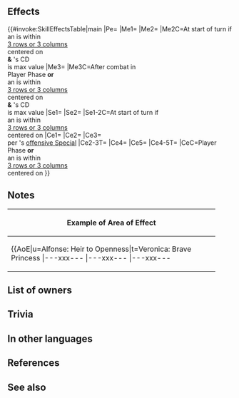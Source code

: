 {{Weapon Infobox
|tagid=SID_王斧グリトニル
|intID=4289
|userVersion1=Weapon
|userVersion2=Gleam
|exclusive=1
|weaponType=Axe
|cost=400
|might=16
|range=1
|cooldown=-1
|effect=Enables【Canto (Dist. +1; Max ４)】.<br>Accelerates Special trigger (cooldown count-1).<br><br>At start of turn, if there is an ally within 3 rows or 3 columns centered on unit, grants Def/Res+6 to unit for 1 turn and unit can move 1 extra space (that turn only; does not stack), and also, if unit's Special cooldown count is at its maximum value, grants Special cooldown count-1.<br><br>If unit initiates combat or if there is an ally within 3 rows or 3 columns centered on unit, grants Def/Res+X to unit, inflicts Def/Res-X on foe (X = 5 + number of allies within 3 rows or 3 columns centered on unit × 3; max 14), deals damage = 10% of unit's Def (excluding area-of-effect Specials), and reduces damage from foe's attacks by 10% of unit's Def during combat (excluding area-of-effect Specials), and also, when Special triggers, neutralizes foe's "reduces damage by X%" effects from foe's non-Special skills (excluding area-of-effect Specials).<br><br>If unit initiates combat or if there is an ally within 3 rows or 3 columns centered on unit, after combat, if unit's Special cooldown count is at its maximum value, grants Special cooldown count-1.<br><br>【Canto (Dist. +1; Max ４)】<br>After an attack, Assist skill, or structure destruction, unit can move spaces = number of spaces from start position to end position of unit before the above, +1. (Max ４.)<br><br>(Unit moves according to movement type. Once per turn. Cannot attack or assist. Only highest value applied. Does not stack. After moving, if a skill that grants another action would be triggered (like with Galeforce), Canto will trigger after the granted action. Unit's base movement has no effect on movement granted. Cannot warp (using skills like Wings of Mercy) a distance greater than unit would be able to move with normal Canto movement.)
|required=Silver Axe
|properties=random_owner
}}
==Effects==
{{#invoke:SkillEffectsTable|main
|Pe={{Eft|Accelerates Special}}
|Me1={{Eft|Canto|Dist. +1; Max 4}}
|Me2={{Eft|Reduce Cooldown|1}}
|Me2C=At start of turn if<br>an {{Tgt|Ally}} is within<br>[[3 rows or 3 columns]]<br>centered on {{Tgt|Unit}}<br>'''&''' {{Tgt|Unit}}'s CD<br>is max value
|Me3={{Eft|Reduce Cooldown|1}}
|Me3C=After combat in<br>Player Phase '''or'''<br>an {{Tgt|Ally}} is within<br>[[3 rows or 3 columns]]<br>centered on {{Tgt|Unit}}<br>'''&''' {{Tgt|Unit}}'s CD<br>is max value
|Se1={{Eft|Bonuses|Def/Res|6}}
|Se2={{SEt|Mobility Increased}}
|Se1-2C=At start of turn if<br>an {{Tgt|Ally}} is within<br>[[3 rows or 3 columns]]<br>centered on {{Tgt|Unit}}
|Ce1={{Eft|Temporary buffs|Def/Res|3 x {{Tgt|Allies}} within<br>[[3 rows or 3 columns]]<br>centered on {{Tgt|Unit}}, + 5|max=14}}
|Ce2={{Eft|Temporary debuffs|Def/Res|3 x {{Tgt|Allies}} within<br>[[3 rows or 3 columns]]<br>centered on {{Tgt|Unit}}, + 5|max=14}}
|Ce3={{Eft|Neutralize Damage Reduction}}<br>per {{Tgt|Unit}}'s [[offensive Special]]
|Ce2-3T={{Tgt|Foe}}
|Ce4={{Eft|Damage Boost|10% of {{Tgt|Unit}}'s Def}}
|Ce5={{Eft|Damage Reduction|10% of {{Tgt|Unit}}'s Def}}
|Ce4-5T={{Tgt|Unit}}
|CeC=Player Phase '''or'''<br>an {{Tgt|Ally}} is within<br>[[3 rows or 3 columns]]<br>centered on {{Tgt|Unit}}
}}

==Notes==
{{Canto|Dist. +1; Max 4}}
{{Bonuses}}
{{Mobility increased}}
{{Start of turn Special modification}}
{{IfUnitInitiates}}
{{Temporary buffs}}
{{Temporary debuffs}}
{{DamageBoost}}
{{FlatDamageReduction}}
{{DamageReductionNeutralization}}
{{After combat Special modification}}
{|class="wikitable default mw-collapsible" 
!Example of Area of Effect
|-
|align="middle" style="max-width:450px;margin:auto"|{{AoE|u=Alfonse: Heir to Openness|t=Veronica: Brave Princess
|---xxx---
|---xxx---
|---xxx---
|xxxxxxxxx
|xxxxuxxxx
|xxxxxxxxx
|---xxx---
|---xtx---
|---xxx---
}}
|}

==List of owners==
{{Skill Hero List}}
==Trivia==
{{NorseMyth|name=Glitnir|is the hall of [[Wikipedia:Forseti|Forseti]], the Norse god of justice.}}

==In other languages==
{{OtherLanguages
|japanese=王斧グリトニル
|german=Königs-Glitnir
|spanishEU=Glitnir regio
|spanishLA=Glitnir regio
|french=Glitnir royale
|italian=Glitnir maestosa
|chineseTW=王斧格利特尼爾
|portuguese=Glitnir majestoso
}}
==References==
<references/>
==See also==
{{See also skills|cond=WikiName LIKE '%Glitnir%' OR Description LIKE '%【Canto (Dist. +1; Max ４)】%' OR Description LIKE '%deals damage%reduces damage%of unit_s Def%' AND Exclusive='1'}}
{{Weapons Navbox}}